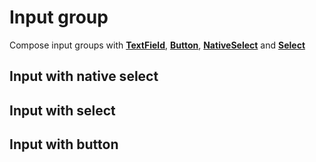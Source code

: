 

<Meta of={InputGroupStories} />

# Input group

Compose input groups with <a href="./?path=/docs/inputfield--docs" target="_blank">**TextField**</a>, <a href="./?path=/docs/button--docs" target="_blank">**Button**</a>, <a href="./?path=/docs/nativeselect--docs" target="_blank">**NativeSelect**</a> and <a href="./?path=/docs/select--docs" target="_blank">**Select**</a>


<Canvas of={InputGroupStories.BasicExample} />


## Input with native select

<Canvas of={InputGroupStories.InputWithNativeSelect} />

## Input with select

<Canvas of={InputGroupStories.InputWithSelect} />

## Input with button

<Canvas of={InputGroupStories.InputWithButton} />
